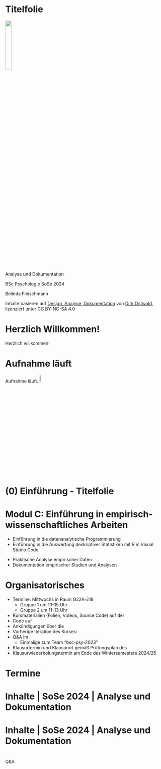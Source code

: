 # Titelfolie {.plain}
\center
![](../Abbildungen/otto.png){width="20%"}

\vspace{2mm}

\Large
Analyse und Dokumentation
\vspace{4mm}

\normalsize
BSc Psychologie SoSe 2024

\vspace{15mm}
\normalsize
Belinda Fleischmann

\vspace{3mm}
\scriptsize
Inhalte basieren auf [Design, Analyse, Dokumentation](https://www.ipsy.ovgu.de/Institut/Abteilungen+des+Institutes/Methodenlehre+I+_+Experimentelle+und+Neurowissenschaftliche+Psychologie/Lehre/Sommersemester+2023/Design_+Analyse_+Dokumentation-p-2086.html) von [Dirk Ostwald](https://www.ipsy.ovgu.de/Institut/Abteilungen+des+Institutes/Methodenlehre+I+_+Experimentelle+und+Neurowissenschaftliche+Psychologie/Team/Dirk+Ostwald.html), lizenziert unter [CC BY-NC-SA 4.0](https://creativecommons.org/licenses/by-sa/4.0/deed.de)


# Herzlich Willkommen!{.plain} 
\huge
\center
\vfill
Herzlich willkommen!
\vfill


# Aufnahme läuft {.plain}
\huge
\vfill

\vspace{3mm}
\center
Aufnahme läuft.
![](../Abbildungen/mikro.png){width="8%"}

\vfill


# (0) Einführung - Titelfolie {.plain}
\vfill
\center
\huge
\textcolor{black}{(0) Einführung}
\vfill



# Modul C: Einführung in empirisch-wissenschaftliches Arbeiten
\setstretch{1.5}
\textcolor{darkblue}{C1. Programmierung und Deskriptive Statistik}

* Einführung in die datenanalytische Programmierung
* Einführung in die Auswertung deskriptiver Statistiken mit R in Visual Studio Code

\vspace{3mm}

\textcolor{darkblue}{C2. Analyse und Dokumentation}

* Praktische Analyse empirischer Daten
* Dokumentation empirischer Studien und Analysen


# Organisatorisches
\setstretch{1.8}

* \justifying Termine: Mittwochs in Raum G22A-218
  * Gruppe 1 um 13-15 Uhr
  * Gruppe 2 um 11-13 Uhr
* Kursmaterialien (Folien, Videos, Source Code) auf der \textcolor{linkblue}{\href{https://www.ipsy.ovgu.de/Institut/Abteilungen+des+Institutes/Methodenlehre+I+_+Experimentelle+und+Neurowissenschaftliche+Psychologie/Lehre/Sommersemester+2024/Analyse+und+Dokumentation.html}{Kurswebseite}}
* Code auf \textcolor{linkblue}{\href{https://github.com/belindamef/analyse-und-doku-24}{Github}}
* Ankündigungen über die \textcolor{linkblue}{\href{https://elearning.ovgu.de/course/view.php?id=16231}{Moodleseite}}
* Vorherige Iteration des Kurses: \textcolor{linkblue}{\href{https://www.ipsy.ovgu.de/Institut/Abteilungen+des+Institutes/Methodenlehre+I+_+Experimentelle+und+Neurowissenschaftliche+Psychologie/Lehre/Sommersemester+2023/Design_+Analyse_+Dokumentation-p-2086.html}{Design, Analyse, Dokumentation (SoSe 2023)}}
* Q&A im \textcolor{linkblue}{\href{https://mm.cs.ovgu.de/bsc-psychologie-2023/channels/c2---analyse-und-dokumentation-sose-2024}{Mattermost-Channel}}
  * Einmalige \textcolor{linkblue}{\href{https://mm.cs.ovgu.de/signup_user_complete/?id=md7rjp5q4jy4zrmwpgar9qr5ih&sbr=su}{Registrierung}} zum Team "bsc-psy-2023"
* Klausurtermin und Klausurort gemäß Prüfungsplan des \textcolor{linkblue}{\href{https://www.fnw.ovgu.de/Studium/Prüfungfungsamt.html}{FNW Prüfungsamtes}}
* Klausurwiederholungstermin am Ende des Wintersemesters 2024/25



# Termine
\setstretch{1.3}
\vfill
\center
\small

\renewcommand{\arraystretch}{1.1}
\begin{tabular}{llll}
Datum          & Einheit               & Thema                                 & Lehrperson   \\\hline
10.04.24       & Dokumentation         &  (1) Ethik und Ethische Formalitäten  & BF \\
17.04.24       & Dokumentation         &  (2) Wissenschaftliche Berichte       & BF \\
24.04.24       & Dokumentation         &  (3) Offenheit und Transparenz        & BF \\
01.05.24       & \textcolor{gray}{Tag der Arbeit}   \\
08.05.24       & Dokumentation         &  (4) Quarto                           & BF \\  \hline
15.05.24       & Praxisseminar         &      Offene Übung                     & BF \\
22.05.24       & Präsentationen        &  Einfache Lineare Regression          & JS \\
29.05.24       & Präsentationen        &  Korrelation                          & JS \\
05.06.24       & Präsentationen        &  Einstichproben-T-Test                & JS \\
12.06.24       & Präsentationen        &  Zweistichproben-T-Test               & JS \\
19.06.24       & Präsentationen        &  Einfaktorielle Varianzanalyse        & BF \\
26.06.24       & Präsentationen        &  Zweifaktorielle Varianznalyse        & BF \\
03.07.24       & Präsentationen        &  Multipe Regression                   & BF \\
10.07.24       & Präsentationen        &  Kovarianzanalyse                     & BF \\\hline
26.07.24       & Klausurtermin                                                     \\
Feb 2025       & Klausurwiederholungstermin                                        \\
\end{tabular}


# Inhalte | SoSe 2024 | Analyse und Dokumentation
\setstretch{1.5}


\textcolor{darkblue}{Wissenschaftliches Arbeiten}
\begin{itemize} \small \justifying
\item Ethik in der psychologischen Forschung und der Prozess der Ethikanstragsstellung
\end{itemize}


\textcolor{darkblue}{Analyse}

\begin{itemize} \small \justifying
\item Anwendungsfälle des Allgemeinen Linearen Modells
\item Grundlagen zu Analyse-ools in \textcolor{linkblue}{\href{https://www.r-project.org/}{R}}
\end{itemize}


\textcolor{darkblue}{Dokumentation}

\begin{itemize} \small \justifying
\item Übersicht zu häufig benutzten Strukuren wissenschaftlicher Berichte
\item Fokus auf quantitativ-empirische Artikel und Präsentationen
\item Introduction, Methods, Restuls, Discussion
\item Kurzeinführung zu \textcolor{linkblue}{\href{https://quarto.org/}{Quarto}} und \textcolor{linkblue}{\href{https://www.zotero.org/}{Zotero}}
\end{itemize}



# Inhalte | SoSe 2024 | Analyse und Dokumentation
\setstretch{1.3}

\textcolor{darkblue}{Praxisseminar und Präsentationen}

\begin{itemize}\small \justifying
\item  Aktive Bearbeitung und Dokumentation von Übungsaufgaben
\item Hilfestellung von Lehrpersonen in Praxisseminar und ggf. nach Präsentationsterminen.
\item Inhaltliches Leitthema ist die Effektivität von Psychotherapie bei Depression.
\item Datenanalyse mit \textcolor{linkblue}{\href{https://www.r-project.org/}{R}}, Bericht und Präsentation mit \textcolor{linkblue}{\href{https://quarto.org/}{Quarto}}.
\item 4 Studierende pro Aufgabe verantwortlich für Bericht und Präsentation
\begin{itemize} \small \justifying
  \item  Bericht aus Einführung, Methoden, Resultate, Schlußfolgerung
  \item Maximal 2 Seiten Fließtext plus Abbildungen und Code
  \item Präsentation aus Einführung, Methoden, Resultate und Schlußfolgerung
  \item Maximal 40 Minuten
\end{itemize}
\item $\Rightarrow$ 1/2 Seite Fließtext plus 10 Minuten Präsentation pro Studierende
\item Prakatischce Umsetzung der Analysemethoden is klausurrelevant
\item Organisation der Gruppen und Präsentationstermine über Moodle
\item -> Bei Terminkonflikten entscheidet das Los
\end{itemize}


# {.plain}

\Large

\center

Q&A